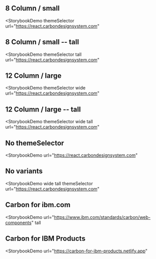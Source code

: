 ## 8 Column / small

<StorybookDemo
  themeSelector
  url="https://react.carbondesignsystem.com"
>
  <Variant label="Button" variant="components-button--default"/>
  <Variant label="Secondary" variant="components-button--secondary" />
  <Variant label="Tertiary" variant="components-button--tertiary" />
  <Variant label="Ghost" variant="components-button--ghost" />
  <Variant label="Danger" variant="components-button--danger" />
  <Variant label="Icon button" variant="components-button--icon-button"/>
  <Variant label="Set of buttons" variant="components-button--set-of-buttons"/>
  <Variant label="Skeleton" variant="components-button--skeleton"/>
</StorybookDemo>

## 8 Column / small -- tall

<StorybookDemo
  themeSelector
  tall
  url="https://react.carbondesignsystem.com"
>
  <Variant label="Button" variant="components-button--default"/>
</StorybookDemo>

## 12 Column / large

<StorybookDemo
  themeSelector
  wide
  url="https://react.carbondesignsystem.com"
>
  <Variant label="Button" variant="components-button--default"/>
  <Variant label="Secondary" variant="components-button--secondary"/>
</StorybookDemo>

## 12 Column / large -- tall

<StorybookDemo
  themeSelector
  wide
  tall
  url="https://react.carbondesignsystem.com"
>
  <Variant label="Button" variant="components-button--default" />
  <Variant label="Secondary" variant="components-button--secondary"/>
</StorybookDemo>

## No themeSelector

<StorybookDemo
  url="https://react.carbondesignsystem.com"
>
  <Variant label="Button" variant="components-button--default" />
  <Variant label="Secondary" variant="components-button--secondary"/>
</StorybookDemo>

## No variants

<StorybookDemo
  wide
  tall
  themeSelector
  url="https://react.carbondesignsystem.com"
>
  <Variant label="Button" variant="components-button--default" />
</StorybookDemo>

## Carbon for ibm.com

<StorybookDemo
  url="https://www.ibm.com/standards/carbon/web-components"
  tall
>
  <Variant label="Card" variant="components-card--default" />
  <Variant label="Pictogram" variant="components-card--pictogram" />
  <Variant label="Static" variant="components-card--static" />
  <Variant label="Logo" variant="components-card--logo" />
</StorybookDemo>

## Carbon for IBM Products

<StorybookDemo
  url="https://carbon-for-ibm-products.netlify.app"
>
  <Variant label="Five tags" variant="ibm-products-components-tag-set-tagset--five-tags" />
  <Variant label="Many tags" variant="ibm-products-components-tag-set-tagset--many-tags" />
  <Variant label="Multiline tags" variant="ibm-products-components-tag-set-tagset--multiline-tags" />
  <Variant label="Hundreds of tags" variant="ibm-products-components-tag-set-tagset--hundreds-of-tags" />
</StorybookDemo>
